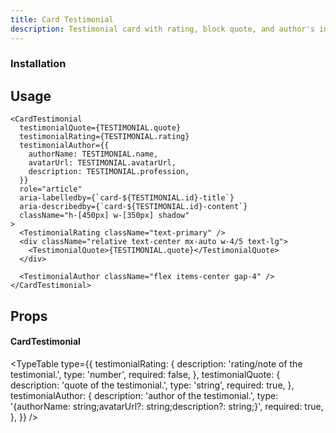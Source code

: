 ```yaml
---
title: Card Testimonial
description: Testimonial card with rating, block quote, and author's informations.
---
```


<ComponentPreview name="card-testimonial-demo" />

### Installation

<ComponentInstallation name="card-testimonial" />

## Usage

```tsx
<CardTestimonial
  testimonialQuote={TESTIMONIAL.quote}
  testimonialRating={TESTIMONIAL.rating}
  testimonialAuthor={{
    authorName: TESTIMONIAL.name,
    avatarUrl: TESTIMONIAL.avatarUrl,
    description: TESTIMONIAL.profession,
  }}
  role="article"
  aria-labelledby={`card-${TESTIMONIAL.id}-title`}
  aria-describedby={`card-${TESTIMONIAL.id}-content`}
  className="h-[450px] w-[350px] shadow"
>
  <TestimonialRating className="text-primary" />
  <div className="relative text-center mx-auto w-4/5 text-lg">
    <TestimonialQuote>{TESTIMONIAL.quote}</TestimonialQuote>
  </div>

  <TestimonialAuthor className="flex items-center gap-4" />
</CardTestimonial>
```

## Props

#### CardTestimonial

<TypeTable
  type={{
    testimonialRating: {
      description: 'rating/note of the testimonial.',
      type: 'number',
      required: false,
    },
    testimonialQuote: {
      description: 'quote of the testimonial.',
      type: 'string',
      required: true,
    },
    testimonialAuthor: {
      description: 'author of the testimonial.',
      type: '{authorName: string;avatarUrl?: string;description?: string;}',
      required: true,
    },
  }}
/>

